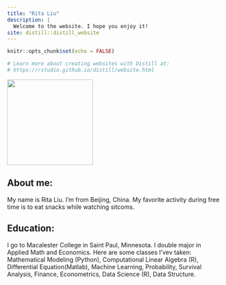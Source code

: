 ```yaml
---
title: "Rita Liu"
description: |
  Welcome to the website. I hope you enjoy it!
site: distill::distill_website
---
```


```r
knitr::opts_chunk$set(echo = FALSE)

# Learn more about creating websites with Distill at:
# https://rstudio.github.io/distill/website.html

```

![](professional photo1.JPG){width=200}

## About me: 
My name is Rita Liu. I'm from Beijing, China. My favorite activity during free time is to eat snacks while watching sitcoms. 

## Education: 
I go to Macalester College in Saint Paul, Minnesota. I double major in Applied Math and Economics. Here are some classes I'vev taken: Mathematical Modeling (Python), Computational Linear Algebra (R), Differential Equation(Matlab), Machine Learning, Probability, Survival Analysis, Finance, Econometrics, Data Science (R), Data Structure. 